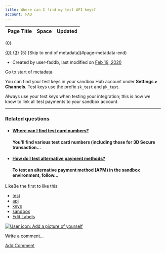 ```yaml
---
title: Where can I find my test API keys?
account: FAQ 
---
```


<table class="aui"> <thead> <tr class="header"> <th class="search-result-title">Page Title</th> <th class="search-result-space">Space</th> <th class="search-result-date">Updated</th> </tr> </thead> </table> <p class="search-result-count">{0}</p> <tr class="search-result"> <td class="search-result-title"><a href="{1}" class="content-type-{2}"><span>{0}</span></a></td> <td class="search-result-space"><a class="space" href="/display/{4}/" title="{3}">{3}</a></td> <td class="search-result-date"><span class="date" title="{6}">{5}</span></td> </tr> [Skip to end of metadata](#page-metadata-end)

*   Created by user-faddb, last modified on [Feb 19, 2020](/pages/diffpagesbyversion.action?pageId=720947&selectedPageVersions=3&selectedPageVersions=4 "Show changes")

[Go to start of metadata](#page-metadata-start)

You can find your test keys in your sandbox Hub account under **Settings > Channels**. Test keys use the prefix `sk_test` and `pk_test`.

Always use your test keys when testing your integration; this is how we know to link all test payments to your sandbox account.

* * *

### Related questions

*   #### [Where can I find test card numbers?](/pages/viewpage.action?pageId=721140)
    
    #### You'll find various test card numbers (including those for 3D Secure transaction...
    
*   #### [How do I test alternative payment methods?](/pages/viewpage.action?pageId=721138)
    
    #### To test an alternative payment method (APM) in the sandbox environment, follow...
    

LikeBe the first to like this

*   [test](/label/FAQ/test)
*   [api](/label/FAQ/api)
*   [keys](/label/FAQ/keys)
*   [sandbox](/label/FAQ/sandbox)
*   [Edit Labels](# "Edit Labels (Type 'l')")

[![User icon: Add a picture of yourself](/s/en_GB/7901/abf7b35644d5a5d1d7e4b0969a83e8eb2b569fb5/_/images/icons/profilepics/add_profile_pic.svg)](/users/profile/editmyprofilepicture.action)

Write a comment…

[Add Comment](/pages/viewpage.action?pageId=720947&showComments=true&showCommentArea=true#addcomment)
